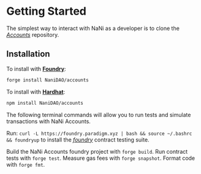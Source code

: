 # Getting Started

The simplest way to interact with NaNi as a developer is to clone the *[Accounts](https://github.com/NaniDAO/accounts)* repository.

## Installation

To install with [**Foundry**](https://github.com/gakonst/foundry):

```sh
forge install NaniDAO/accounts
```

To install with [**Hardhat**](https://github.com/nomiclabs/hardhat):

```sh
npm install NaniDAO/accounts
```

The following terminal commands will allow you to run tests and simulate transactions with NaNi Accounts.

Run: `curl -L https://foundry.paradigm.xyz | bash && source ~/.bashrc && foundryup` to install the *[foundry](https://foundry.paradigm.xyz)* contract testing suite.

Build the NaNi Accounts foundry project with `forge build`. Run contract tests with `forge test`. Measure gas fees with `forge snapshot`. Format code with `forge fmt`.